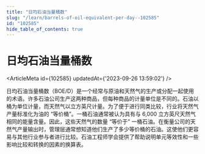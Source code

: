 ```yaml
---
title: "日均石油当量桶数"
slug: "/learn/barrels-of-oil-equivalent-per-day--102585"
id: "102585"
hide_table_of_contents: true
---
```



# 日均石油当量桶数

<ArticleMeta id={102585} updatedAt={'2023-09-26 13:59:02'} />
<div className='border-solid border-b border-t-0 my-4 border-[var(--ifm-color-gray-300)]' />

日均石油当量桶数（BOE/D）是一个经常与原油和天然气的生产或分配一起使用的术语。许多石油公司生产这两种商品，但每种商品的计量单位是不同的。石油以桶为单位计量，而天然气以立方英尺计量。为了便于进行同类比较，行业将天然气产量标准化为油的 “等价桶”。一桶石油通常被认为具有与 6,000 立方英尺天然气相同的能量含量。因此，这些天然气的数量 “等价于” 一桶石油。在衡量公司的天然气产量输出时，管理层通常想知道他们生产了多少等价桶的石油。这使他们更容易与其他行业参与者进行比较。石油工程师学会提供了帮助说明单元等效性和一些影响比较和转换的因素的换算表。
